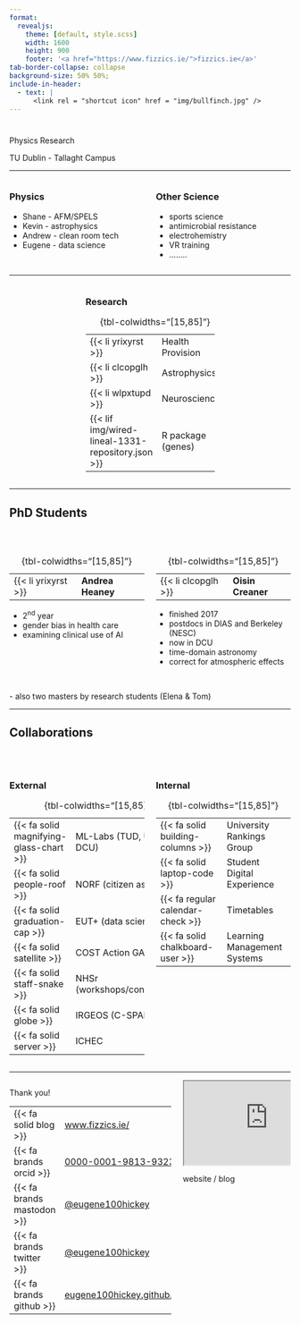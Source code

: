 ```yaml
---
format: 
  revealjs:
    theme: [default, style.scss]
    width: 1600
    height: 900
    footer: '<a href="https://www.fizzics.ie/">fizzics.ie</a>'
tab-border-collapse: collapse
background-size: 50% 50%;
include-in-header:
  - text: |
      <link rel = "shortcut icon" href = "img/bullfinch.jpg" />
---
```


#  {.title}

::: r-fit-text
Physics Research

[TU Dublin - Tallaght Campus]{.flow}
:::

::: footer
:::

---

:::: {.columns}
::: {.column width="50%"}
### Physics

- Shane - AFM/SPELS
- Kevin - astrophysics
- Andrew - clean room tech
- Eugene - data science

:::

::: {.column width="50%"}

### Other Science

- sports science
- antimicrobial resistance
- electrohemistry
- VR training
- ........

:::
::::

---

:::: {.columns}
::: {.column width="25%"}


:::

::: {.column width="50%"}

### Research {.textcenter}


|                                 |                   |
|---------------------------------|-------------------|
| {{< li yrixyrst >}}    | Health Provision  |
| {{< li clcopglh >}} | Astrophysics      |
| {{< li wlpxtupd >}}         | Neuroscience      |
| {{< lif img/wired-lineal-1331-repository.json >}}              | R package (genes) |


: {tbl-colwidths="[15,85]"}

:::
::: {.column width="25%"}


:::
::::

---

## PhD Students

<br>


:::: {.columns}
::: {.column width="50%"}

|                                 |                   |
|---------------------------------|-------------------|
| {{< li yrixyrst >}}    | <b>Andrea Heaney</b>  |


: {tbl-colwidths="[15,85]"}

- 2<sup>nd</sup> year
- gender bias in health care
- examining clinical use of AI 


:::

::: {.column width="50%"}


|                                 |                   |
|---------------------------------|-------------------|
| {{< li clcopglh >}} | <b>Oisin Creaner</b>     |


: {tbl-colwidths="[15,85]"}

- finished 2017
- postdocs in DIAS and Berkeley (NESC)
- now in DCU    
- time-domain astronomy
- correct for atmospheric effects


:::
::::


<br>
- also two masters by research students (Elena & Tom)


---

## Collaborations
<br>

:::: {.columns}
::: {.column width="50%"}

### External {.textcenter}


|                                  |        |
|----------------------------------|--------|
| {{< fa solid magnifying-glass-chart >}}  | ML-Labs (TUD, UCD, DCU)  |
| {{< fa solid people-roof >}}  | NORF (citizen astronomy)  |
| {{< fa solid graduation-cap >}}   | EUT+ (data science)  |
| {{< fa solid satellite >}}           | COST Action GAIA   |
| {{< fa solid staff-snake >}}            | NHSr (workshops/conferences)  |
| {{< fa solid globe >}}     | IRGEOS (C-SPAN)|
| {{< fa solid server >}}     | ICHEC |

: {tbl-colwidths="[15,85]"}

:::

::: {.column width="50%"}

### Internal {.textcenter}


|                                     |                             |
|-------------------------------------|-----------------------------|
| {{< fa solid building-columns >}}   | University Rankings Group   |
| {{< fa solid laptop-code >}}        | Student Digital Experience  |
| {{< fa regular calendar-check >}}   | Timetables                  |
| {{< fa solid chalkboard-user >}}    | Learning Management Systems |


: {tbl-colwidths="[15,85]"}

:::
::::

---


:::: columns
::: {.column width="60%"}
::: r-fit-text
Thank you!

|                                 |                   |
|---------------------------------|-------------------|
| {{< fa solid blog >}}    | [www.fizzics.ie/](https://www.fizzics.ie/)  |
| {{< fa brands orcid >}} | [0000-0001-9813-9323](https://orcid.org/my-orcid?orcid=0000-0001-9813-9323)|
| {{< fa brands mastodon >}}|[\@eugene100hickey](https://mastodon.social/@eugene100hickey)|
| {{< fa brands twitter >}} | [\@eugene100hickey](https://twitter.com/eugene100hickey)|
| {{< fa brands github >}}| [eugene100hickey.github.io/](https://github.com/eugene100hickey)|

   
:::
:::

::: {.column width="40%"}
::: {#fig-website}

<iframe onload="this.width=screen.width;this.height=screen.height*0.90;" src="https://www.fizzics.ie/projects"></iframe>
website / blog
:::

:::
:::
